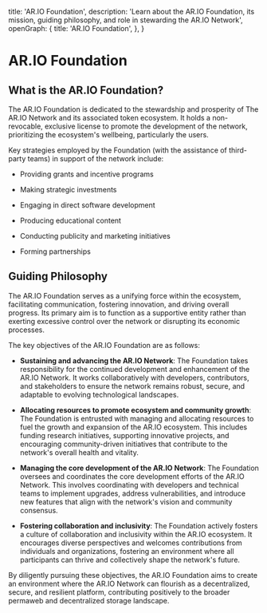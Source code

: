 
  title: 'AR.IO Foundation',
  description:
    'Learn about the AR.IO Foundation, its mission, guiding philosophy, and role in stewarding the AR.IO Network',
  openGraph: {
    title: 'AR.IO Foundation',
  },
}

<HeroPattern />

# AR.IO Foundation

## What is the AR.IO Foundation?

The AR.IO Foundation is dedicated to the stewardship and prosperity of The AR.IO Network and its associated token ecosystem. It holds a non-revocable, exclusive license to promote the development of the network, prioritizing the ecosystem's wellbeing, particularly the users.

Key strategies employed by the Foundation (with the assistance of third-party teams) in support of the network include:

- Providing grants and incentive programs

- Making strategic investments

- Engaging in direct software development

- Producing educational content

- Conducting publicity and marketing initiatives

- Forming partnerships

## Guiding Philosophy

The AR.IO Foundation serves as a unifying force within the ecosystem, facilitating communication, fostering innovation, and driving overall progress. Its primary aim is to function as a supportive entity rather than exerting excessive control over the network or disrupting its economic processes.

The key objectives of the AR.IO Foundation are as follows:

- **Sustaining and advancing the AR.IO Network**: The Foundation takes responsibility for the continued development and enhancement of the AR.IO Network. It works collaboratively with developers, contributors, and stakeholders to ensure the network remains robust, secure, and adaptable to evolving technological landscapes.

- **Allocating resources to promote ecosystem and community growth**: The Foundation is entrusted with managing and allocating resources to fuel the growth and expansion of the AR.IO ecosystem. This includes funding research initiatives, supporting innovative projects, and encouraging community-driven initiatives that contribute to the network's overall health and vitality.

- **Managing the core development of the AR.IO Network**: The Foundation oversees and coordinates the core development efforts of the AR.IO Network. This involves coordinating with developers and technical teams to implement upgrades, address vulnerabilities, and introduce new features that align with the network's vision and community consensus.

- **Fostering collaboration and inclusivity**: The Foundation actively fosters a culture of collaboration and inclusivity within the AR.IO ecosystem. It encourages diverse perspectives and welcomes contributions from individuals and organizations, fostering an environment where all participants can thrive and collectively shape the network's future.

By diligently pursuing these objectives, the AR.IO Foundation aims to create an environment where the AR.IO Network can flourish as a decentralized, secure, and resilient platform, contributing positively to the broader permaweb and decentralized storage landscape.
